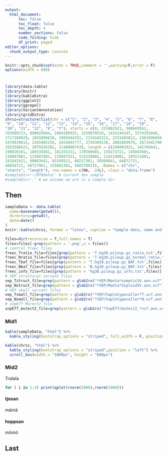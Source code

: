 ```yaml
---
output: 
  html_document:
      toc: false
      toc_float: false
      toc_depth: 4
      number_sections: false
      code_folding: hide
      df_print: paged
editor_options: 
  chunk_output_type: console
---
```


<!-- CSS style for tables to look ok: -->
<style>
body {
    position: absolute;
    left: 0px;}
    width: 100%;
table, td, th {
  border: none;
  padding-left: 1em;
  padding-right: 1em;
  min-width: 50%;
  <!-- max-width: 1600px; -->
  margin-left: 1em;
  margin-right: 1em;
  margin-top: 1em;
  margin-bottom: 1em;
}

</style>

<!-- Markdown setup -->
```r
knitr::opts_chunk$set(echo = TRUE,comment = '',warning=F,error = F)
options(width = 600)
```

# {.tabset .tabset-fade .tabset-pills}

 <!-- This script reads from a folder containing the CAW output, plus copy number data generated by controlfreec.-->
```r
library(data.table)
library(knitr)
library(kableExtra)
library(ggplot2)
library(ggrepel)
library(VariantAnnotation)
library(gridExtra)
chrsz=structure(list(chr = c("1", "2", "3", "4", "5", "6", "7", "8", 
"9", "10", "11", "12", "13", "14", "15", "16", "17", "18", "19", 
"20", "21", "22", "X", "Y"), starts = c(0, 253902921, 500669562, 
703689723, 898025604, 1084280925, 1259870526, 1424144247, 1574191848, 
1717288929, 1855896810, 1995944331, 2134165212, 2253485013, 2363996694, 
2470839615, 2565902256, 2654091777, 2739309138, 2802869979, 2871941700, 
2923598421, 2979326382, 3140008743), length = c(248902921, 241766641, 
198020161, 189335881, 181255321, 170589601, 159273721, 145047601, 
138097081, 133607881, 135047521, 133220881, 114319801, 105511681, 
101842921, 90062641, 83189521, 80217361, 58560841, 64071721, 
46656721, 50727961, 155682361, 56827081)), .Names = c("chr", 
"starts", "length"), row.names = c(NA, -24L), class = "data.frame")
#sampleDir='~/BTBdata/' # current dev sample
#sampleDir='.' # we assume we are in a sample dir
```

## Then {.tabset}

<!-- First, make a list of files to read and visualize -->
```r

sampleData <- data.table(
  name=basename(getwd()),
  directory=getwd(),
  date=date()
)
knitr::kable(chrsz, format = "latex", caption = "Sample data, name and folder")

files=dir(recursive = T,full.names = T)
files=files[-grep(pattern = '.png',x = files)]
# control freec files
freec_Tratio_file=files[grep(pattern = 'T.hg38.pileup.gz_ratio.txt',files)]
freec_Nratio_file=files[grep(pattern = 'T.hg38.pileup.gz_normal_ratio.txt',files)]
freec_Tbaf_file=files[grep(pattern = 'T.hg38.pileup.gz_BAF.txt',files)]
freec_Nbaf_file=files[grep(pattern = 'B.hg38.pileup.gz_BAF.txt',files)]
freec_info_file=files[grep(pattern = 'hg38.pileup.gz_info.txt',files)]
# VEP structural variant files
vep_Tstruct_file=grep(pattern = glob2rx("*VEP/Manta*somaticSV.ann.vcf"),files,value = T)
vep_Nstruct_file=grep(pattern = glob2rx("*VEP/Manta*diploidSV.ann.vcf"),files,value = T)
# VEP small variant files
vep_Tsmall_file=grep(pattern = glob2rx("*VEP/haplotypecaller*T.vcf.ann.vcf"),files,value = T)
vep_Nsmall_file=grep(pattern = glob2rx("*VEP/haplotypecaller*N.vcf.ann.vcf"),files,value = T)
# snpEff Murect2 file
snpEff_mutect2_file=grep(pattern = glob2rx("*SnpEff/mutect2_*vcf.ann.vcf"),files,value = T)
```

### Mid1 

```r
kable(sampleData, "html") %>%
  kable_styling(bootstrap_options = "striped", full_width = F, position = "left")

kable(chrsz, "html") %>%
  kable_styling(bootstrap_options = "striped",position = "left") %>%
  scroll_box(width = "1000px", height = "600px")
```

### Mid2 {.active .tabset}

Tralala

```r

for ( i in 1:3) print(qplot(rnorm(1000),rnorm(1000)))


```

#### tjosan

mämä

#### hoppsan

mömö

## Last


